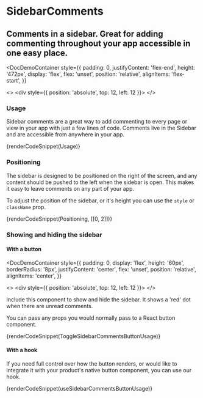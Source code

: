 
# SidebarComments

## Comments in a sidebar. Great for adding commenting throughout your app accessible in one easy place.

<DocDemoContainer
  style={{
    padding: 0,
    justifyContent: 'flex-end',
    height: '472px',
    display: 'flex',
    flex: 'unset',
    position: 'relative',
    alignItems: 'flex-start',
  }}
>
  <>
    <div style={{ position: 'absolute', top: 12, left: 12 }}>
      <ToggleSidebarCommentsButton />
    </div>
    <SidebarComments />
  </>
</DocDemoContainer>

### Usage

Sidebar comments are a great way to add commenting to every page or view in your app with just a few lines of code. Comments live in the Sidebar and are accessible from anywhere in your app.

{renderCodeSnippet(Usage)}

### Positioning

The sidebar is designed to be positioned on the right of the screen, and any content should be pushed to the left when the sidebar is open. This makes it easy to leave comments on any part of your app.

To adjust the position of the sidebar, or it's height you can use the `style` or `className` prop.

{renderCodeSnippet(Positioning, [[0, 2]])}

### Showing and hiding the sidebar

#### With a button

<DocDemoContainer
  style={{
    padding: 0,
    display: 'flex',
    height: '60px',
    borderRadius: '8px',
    justifyContent: 'center',
    flex: 'unset',
    position: 'relative',
    alignItems: 'center',
  }}
>
  <>
    <div style={{ position: 'absolute', top: 12, left: 12 }}>
      <ToggleSidebarCommentsButton />
    </div>
  </>
</DocDemoContainer>

Include this component to show and hide the sidebar. It shows a 'red' dot when there are unread comments.

You can pass any props you would normally pass to a React button component.

{renderCodeSnippet(ToggleSidebarCommentsButtonUsage)}

#### With a hook

If you need full control over how the button renders, or would like to integrate it with your product's native button component, you can use our hook.

{renderCodeSnippet(useSidebarCommentsButtonUsage)}
